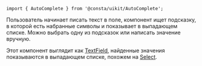 ```tsx
import { AutoComplete } from '@consta/uikit/AutoComplete';
```

Пользователь начинает писать текст в поле, компонент ищет подсказку, в которой
есть набранные символы и показывает в выпадающем списке. Можно выбрать
одну из подсказок или написать значение вручную.

Этот компонент выглядит как
[TextField](##LIBS.LIB.STAND/lib:uikit/stand:components-textfield-stable), найденные значения показываются в выпадающем списке, похожем на
[Select](##LIBS.LIB.STAND/lib:uikit/stand:components-select-stable).
